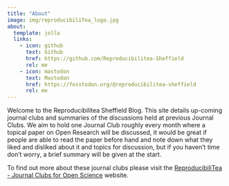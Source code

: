 ```yaml
---
title: "About"
image: img/reproducibiliTea_logo.jpg
about:
  template: jolla
  links:
    - icon: github
      text: Github
      href: https://github.com/Reproducibilitea-Sheffield
      rel: me
    - icon: mastodon
      text: Mastodon
      href: https://fosstodon.org/@reproducibilitea-sheffield
      rel: me
---
```


Welcome to the Reproducibilitea Sheffield Blog. This site details up-coming journal clubs and summaries of the
discussions held at previous Journal Clubs. We aim to hold one Journal Club roughly every month where a topical paper on
Open Research will be discussed, it would be great if people are able to read the paper before hand and note down what
they liked and disliked about it and topics for discussion, but if you haven't time don't worry, a brief summary will be
given at the start.

To find out more about these journal clubs please visit the [ReproducibiliTea - Journal Clubs for Open
Science](https://reproducibilitea.org/) website.
